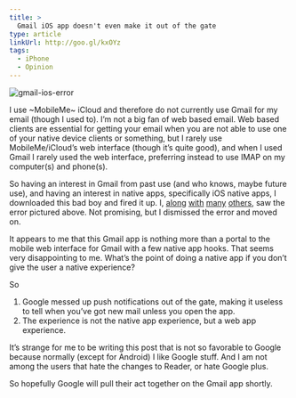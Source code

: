 ```yaml
---
title: >
  Gmail iOS app doesn't even make it out of the gate
type: article
linkUrl: http://goo.gl/kxOYz
tags:
  - iPhone
  - Opinion
---
```


![gmail-ios-error](/assets/uploads/2011-11-02/gmail-ios-error.jpg)

I use ~MobileMe~ iCloud and therefore do not currently use Gmail for my email (though I used to). I’m not a big fan of web based email. Web based clients are essential for getting your email when you are not able to use one of your native device clients or something, but I rarely use MobileMe/iCloud’s web interface (though it’s quite good), and when I used Gmail I rarely used the web interface, preferring instead to use IMAP on my computer(s) and phone(s).

So having an interest in Gmail from past use (and who knows, maybe future use), and having an interest in native apps, specifically iOS native apps, I downloaded this bad boy and fired it up. I, [along](http://www.tuaw.com/2011/11/02/google-releases-official-ios-gmail-app/) [with](http://mashable.com/2011/11/02/google-pulls-gmail-app-for-iphone-ipad-sorry-we-messed-up/) [many](http://reviews.cnet.com/8301-19512_7-20129136-233/looks-like-google-borked-its-first-iphone-gmail-app/) [others](http://techcrunch.com/2011/11/02/new-gmail-app-for-iphone-is-unusable-shows-errors-on-launch/), saw the error pictured above. Not promising, but I dismissed the error and moved on.

It appears to me that this Gmail app is nothing more than a portal to the mobile web interface for Gmail with a few native app hooks. That seems very disappointing to me. What’s the point of doing a native app if you don’t give the user a native experience?

So

1.  Google messed up push notifications out of the gate, making it useless to tell when you’ve got new mail unless you open the app.
2.  The experience is not the native app experience, but a web app experience.

It’s strange for me to be writing this post that is not so favorable to Google because normally (except for Android) I like Google stuff. And I am not among the users that hate the changes to Reader, or hate Google plus.

So hopefully Google will pull their act together on the Gmail app shortly.
